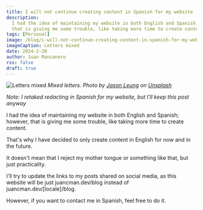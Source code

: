 ```yaml
---
title: I will not continue creating content in Spanish for my website
description:
  I had the idea of maintaining my website in both English and Spanish; however,
  that is giving me some trouble, like taking more time to create content.
tags: [Personal]
image: /blog/i-will-not-continue-creating-content-in-spanish-for-my-website/banner.jpg
imageCaption: Letters mixed
date: 2024-2-20
author: Juan Manzanero
rss: false
draft: true
---
```


![Letters mixed](@/assets/blog/i-will-not-continue-creating-content-in-spanish-for-my-website/banner.jpg)
_Mixed letters. Photo by
[Jason Leung](https://unsplash.com/@ninjason?utm_content=creditCopyText&utm_medium=referral&utm_source=unsplash)
on
[Unsplash](https://unsplash.com/photos/red-alphabet-decors-0sBTrm726C8?utm_content=creditCopyText&utm_medium=referral&utm_source=unsplash)_

_Note: I retaked redacting in Spanish for my website, but I'll keep this post
anyway_

I had the idea of maintaining my website in both English and Spanish; however,
that is giving me some trouble, like taking more time to create content.

That's why I have decided to only create content in English for now and in the
future.

It doesn't mean that I reject my mother tongue or something like that, but just
practicality.

I'll try to update the links to my posts shared on social media, as this website
will be just juancman.dev/blog instead of juancman.dev/[locale]/blog.

However, if you want to contact me in Spanish, feel free to do it.
